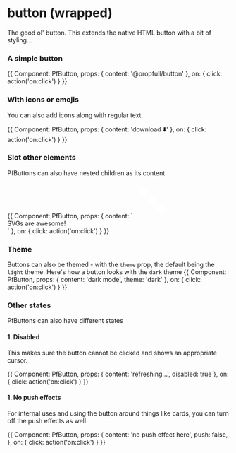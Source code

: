 


# button (wrapped)

The good ol' button. This extends the native HTML button with a bit of styling...

<Meta title="atoms/button" />

### A simple button
<Preview withSource='open'>
    <Story name='default'>
        {{
            Component: PfButton,
            props: {
                content: '@propfull/button'
            },
            on: { click: action('on:click') }
        }}
    </Story>
</Preview>



### With icons or emojis
You can also add icons along with regular text.

<Preview withSource='open'>
    <Story name='with icon'>
        {{
            Component: PfButton,
            props: { content: 'download ⬇️' },
            on: { click: action('on:click') }
        }}
    </Story>
</Preview>

### Slot other elements
PfButtons can also have nested children as its content

<Preview>
    <Story name="nesting">
        {{
            Component: PfButton,
            props: {
                content: `
                <svg viewBox="0 0 8 8" width="5rem" height="5rem">
                    <circle cx="2" cy="2" r="1" fill="white" />
                    <circle cx="4" cy="4" r="1" fill="white" />
                    <circle cx="6" cy="6" r="1" fill="white" />
                </svg>
                <div>SVGs are awesome!</div>`
            },
            on: { click: action('on:click') }
        }}
    </Story>
</Preview>

### Theme
Buttons can also be themed - with the `theme` prop, the default being the `light` theme.
Here's how a button looks with the `dark` theme
<Preview withSource='open'>
    <Story name='dark'>
        {{
            Component: PfButton,
            props: {
                content: 'dark mode',
                theme: 'dark'
            },
            on: { click: action('on:click') }
        }}
    </Story>
</Preview>

### Other states
PfButtons can also have different states

#### 1. Disabled
This makes sure the button cannot be clicked and shows an appropriate cursor.

<Preview withSource='open'>
    <Story name='disabled'>
        {{
            Component: PfButton,
            props: {
                content: 'refreshing...',
                disabled: true
            },
            on: { click: action('on:click') }
        }}
    </Story>
</Preview>

#### 1. No push  effects
For internal uses and using the button around things like cards, you can turn off the push effects as well.

<Preview withSource='open'>
    <Story name='no-push-effect'>
        {{
            Component: PfButton,
            props: {
                content: 'no push effect here',
                push: false,
            },
            on: { click: action('on:click') }
        }}
    </Story>
</Preview>

